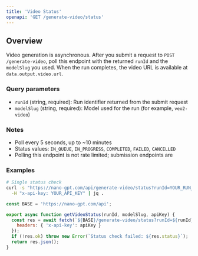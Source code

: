 ```yaml
---
title: 'Video Status'
openapi: 'GET /generate-video/status'
--- 
```


## Overview

Video generation is asynchronous. After you submit a request to `POST /generate-video`, poll this endpoint with the returned `runId` and the `modelSlug` you used. When the run completes, the video URL is available at `data.output.video.url`.

### Query parameters

- `runId` (string, required): Run identifier returned from the submit request
- `modelSlug` (string, required): Model used for the run (for example, `veo2-video`)

### Notes

- Poll every 5 seconds, up to ~10 minutes
- Status values: `IN_QUEUE`, `IN_PROGRESS`, `COMPLETED`, `FAILED`, `CANCELLED`
- Polling this endpoint is not rate limited; submission endpoints are

### Examples

<CodeGroup>

```bash cURL
# Single status check
curl -s "https://nano-gpt.com/api/generate-video/status?runId=YOUR_RUN_ID&modelSlug=veo2-video" \
  -H "x-api-key: YOUR_API_KEY" | jq .
```

```javascript JavaScript
const BASE = 'https://nano-gpt.com/api';

export async function getVideoStatus(runId, modelSlug, apiKey) {
  const res = await fetch(`${BASE}/generate-video/status?runId=${runId}&modelSlug=${modelSlug}`, {
    headers: { 'x-api-key': apiKey }
  });
  if (!res.ok) throw new Error(`Status check failed: ${res.status}`);
  return res.json();
}
```

</CodeGroup>
